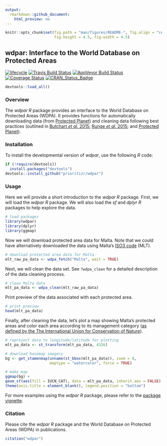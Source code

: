 ```yaml
---
output:
  rmarkdown::github_document:
    html_preview: no
---
```


```r
knitr::opts_chunk$set(fig.path = "man/figures/README-", fig.align = "center",
                      fig.height = 4.5, fig.width = 4.5)
```

<!--- README.md is generated from README.Rmd. Please edit that file -->

## wdpar: Interface to the World Database on Protected Areas
[![lifecycle](https://img.shields.io/badge/Lifecycle-maturing-blue.svg)](https://www.tidyverse.org/lifecycle/#maturing)
[![Travis Build Status](https://img.shields.io/travis/prioritizr/wdpar/master.svg?label=Linux%20%26%20Mac%20OSX)](https://travis-ci.org/prioritizr/wdpar)
[![AppVeyor Build Status](https://img.shields.io/appveyor/ci/jeffreyhanson/wdpar/master.svg?label=Windows)](https://ci.appveyor.com/project/jeffreyhanson/wdpar)
[![Coverage Status](https://codecov.io/github/prioritizr/wdpar/coverage.svg?branch=master)](https://codecov.io/github/prioritizr/wdpar?branch=master)
[![CRAN_Status_Badge](http://www.r-pkg.org/badges/version/wdpar)](https://CRAN.R-project.org/package=wdpar)

```r
devtools::load_all()
```

### Overview

The _wdpar R_ package provides an interface to the World Database on
Protected Areas (WDPA). It provides functions for automatically downloading
data (from [Protected Planet](http://protectedplanet.net)) and cleaning
data following best practices (outlined in [Butchart _et al._ 2015](https://dx.doi.org/10.1111/conl.12158); [Runge _et al._ 2015](https://dx.doi.org/10.1126/science.aac9180); and [Protected Planet](https://www.protectedplanet.net/c/calculating-protected-area-coverage)).

### Installation

To install the developmental version of _wdpar_, use the following _R_ code:

```r
if (!require(devtools))
  install.packages("devtools")
devtools::install_github("prioritizr/wdpar")
```

### Usage

Here we will provide a short introduction to the _wdpar R_ package. First, we will load the _wdpar R_ package. We will also load the _sf_ and _dplyr R_ packages to help explore the data.

```r
# load packages
library(wdpar)
library(dplyr)
library(ggmap)
```

Now we will download protected area data for Malta. Note that we could have alternatively downloaded the data using Malta's [ISO3 code](https://en.wikipedia.org/wiki/ISO_3166-1_alpha-3) (MLT).

```r
# download protected area data for Malta
mlt_raw_pa_data <- wdpa_fetch("Malta", wait = TRUE)
```

Next, we will clean the data set. See `?wdpa_clean` for a detailed description of the data cleaning process.

```r
# clean Malta data
mlt_pa_data <- wdpa_clean(mlt_raw_pa_data)
```

Print preview of the data associated with each protected area.

```r
# print preview
head(mlt_pa_data)
```

Finally, after cleaning the data, let's plot a map showing Malta's protected areas and color each area according to its management category ([as defined by the The International Union for Conservation of Nature](https://www.iucn.org/theme/protected-areas/about/protected-area-categories)).

```r
# reproject data to longitude/latitude for plotting
mlt_pa_data <- st_transform(mlt_pa_data, 4326)

# download basemap imagery
bg <- get_stamenmap(unname(st_bbox(mlt_pa_data)), zoom = 8,
                    maptype = "watercolor", force = TRUE)

# make map
ggmap(bg) +
geom_sf(aes(fill = IUCN_CAT), data = mlt_pa_data, inherit.aes = FALSE) +
theme(axis.title = element_blank(), legend.position = "bottom")
```

For more examples using the _wdpar R_ package, please refer to the [package vignette](https://github.com/prioritizr/wdpar/articles/wdpar.html).

### Citation

Please cite the _wdpar R_ package and the World Database on Protected Areas (WDPA) in publications.

```r
citation("wdpar")
```
